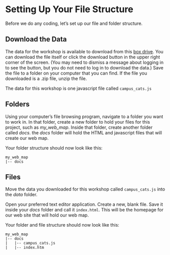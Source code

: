 # Setting Up Your File Structure

Before we do any coding, let's set up our file and folder structure.

## Download the Data
The data for the workshop is available to download from this [box drive](https://ucdavis.box.com/s/3v3k43vz3b6iss8i9kufetc4swi8utmj). You can download the file itself or click the download button in the upper right corner of the screen. (You may need to dismiss a message about logging in to see the button, but you do not need to log in to download the data.)  Save the file to a folder on your computer that you can find. If the file you downloaded is a .zip file, unzip the file.

The data for this workshop is one javascript file called `campus_cats.js`

## Folders

Using your computer's file browsing program, navigate to a folder you want to work in. In that folder, create a new folder to hold your files for this project, such as *my_web_map*. Inside that folder, create another folder called *docs*.  the *docs* folder will hold the HTML and javascript files that will create our web map.

Your folder structure should now look like this:

```
my_web_map
|-- docs

```

## Files

Move the data you downloaded for this workshop called `campus_cats.js` into the *data* folder.

Open your preferred text editor application. Create a new, blank file. Save it inside your *docs* folder and call it `index.html`. This will be the homepage for our web site that will hold our web map.

Your folder and file structure should now look like this:

```
my_web_map
|-- docs
|   |-- campus_cats.js
|   |-- index.htm

```
